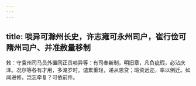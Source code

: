 ```yaml
---
---
---
```

title: 啖异可滁州长史，许志雍可永州司户，崔行俭可隋州司户、并准赦量移制
---



敕：守袁州司马员外置同正员啖异等：有司奉新制，明旧章，凡负疵瑕，必沾庆泽。况尔等各有才用，多淹岁时。谴累重轻，递从恩贷；班资远迩，率以例迁。如闻进修，岂忘牵复？可依前件。
